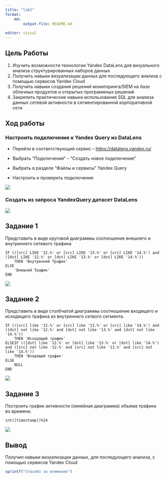 ---
title: "lab2"
format:
    md:
        output-file: README.md
    
editor: visual
---

## Цель Работы

1.  Изучить возможности технологии Yandex DataLens для визуального анализа структурированных наборов данных
2.  Получить навыки визуализации данных для последующего анализа с помощью сервисов Yandex Cloud
3.  Получить навыки создания решений мониторинга/SIEM на базе облачных продуктов и открытых программных решений
4.  Закрепить практические навыки использования SQL для анализа данных сетевой активности в сегментированной корпоративной сети

## Ход работы

### Настроить подключение к Yandex Query из DataLens

-   Перейти в соответствующий сервис – <https://datalens.yandex.ru/>

-   Выбрать “Подключения” – “Создать новое подключение”

-   Выбрать в разделе “Файлы и сервисы” Yandex Query

-   Настроить и проверить подключение

![](./1.png)

### Создать из запроса YandexQuery датасет DataLens

![](./2.png)

## Задание 1

Представить в виде круговой диаграммы соотношение внешнего и внутреннего сетевого трафика

```         
IF (([src] LIKE '12.%' or [src] LIKE '13.%' or [src] LIKE '14.%') and ([dst] LIKE '12.%' or [dst] LIKE '13.%' or [dst] LIKE '14.%'))
    THEN 'Внутренний Трафик'
ELSE
    'Внешний Трафик'
END
```

![](./3.png)

## Задание 2

Представить в виде столбчатой диаграммы соотношение входящего и исходящего трафика из внутреннего сетвого сегмента.

```         
IF (([src] like '12.%' or [src] like '13.%' or [src] like '14.%') and ([dst] not like '12.%' and [dst] not like '13.%' and [dst] not like '14.%'))
    THEN 'Исходящий трафик'
ELSEIF (([dst] like '12.%' or [dst] like '13.%' or [dst] like '14.%') and ([src] not like '12.%' and [src] not like '13.%' and [src] not like '14.%'))
    THEN 'Входящий трафик'
ELSE
    NULL
END
```

![](./4.png)

## Задание 3

Построить график активности (линейная диаграмма) объема трафика во времени.

```         
int([timestamp])%24
```

![](./5.png)

## Вывод

Получил навыки визуализации данных, для последующего анализа, с помощью сервисов Yandex Cloud

```{r}
sprintf("Спасибо за внимание")
```
